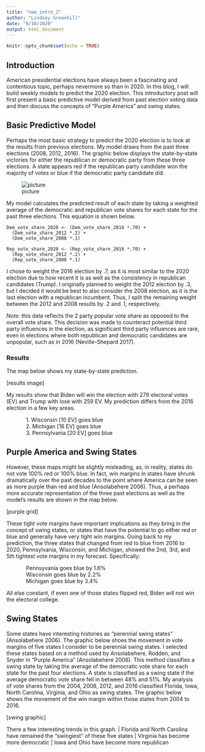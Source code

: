 ```yaml
---
title: "new_intro_2"
author: "Lindsey Greenhill"
date: "9/10/2020"
output: html_document
---
```


```r
knitr::opts_chunk$set(echo = TRUE)
```

## Introduction

American presidential elections have always been a fascinating and contentious topic, perhaps nevermore so than in 2020. In this blog, I will build weekly models to predict the 2020  election. This introductory post will first present a basic predictive model derived from past election voting data and then discuss the concepts of "Purple America" and swing states. 

## Basic Predictive Model

Perhaps the most basic strategy to predict the 2020 election is to look at the results from previous elections. My model draws from the past three elections (2008, 2012, 2016). The graphic below displays the state-by-state victories for either the republican or democratic party from these three elections. A state appears red if the republican party candidate won the majority of votes or blue if the democratic party candidate did. 

![picture]("PV_states_grid_copy.png")


My model calculates the predicted result of each state by taking a weighted average of the democratic and republican vote shares for each state for the past three elections. This equation is shown below.

```
Dem_vote_share_2020 <- (Dem_vote_share_2016 *.70) +
  (Dem_vote_share_2012 *.2) +
  (Dem_vote_share_2008 *.1)

Rep_vote_share_2020 <- (Rep_vote_share_2016 *.70) +
  (Rep_vote_share_2012 *.2) +
  (Rep_vote_share_2008 *.1)
```


I chose to weight the 2016 election by .7, as it is most similar to the 2020 election due to how recent it is as well as the consistency in republican candidates (Trump). I originally planned to weight the 2012 election by .3, but I decided it would be best to also consider the 2008 election, as it is the last election with a republican incumbent. Thus, I split the remaining weight between the 2012 and 2008 results by .2 and .1, respectively. 

*Note:* this data reflects the 2 party popular vote share as opposed to the overall vote share. This decision was made to counteract potential third party influences in the election, as significant third party influences are rare, even in  elections where both republican and democratic candidates are unpopular, such as in 2016 (Neville-Shepard 2017). 

### Results

The map below shows my state-by-state prediction.

[results image]

My results show that Biden will win the election with 279 electoral votes (EV) and Trump with lose with  259 EV. My prediction differs from the 2016 election in a few key areas.

|              1. Wisconsin [10 EV] goes blue
|              2. Michigan [16 EV] goes blue
|              3. Pennsylvania [20 EV] goes blue



## Purple America and Swing States
However, these maps might be slightly misleading, as, in reality, states do not vote 100% red or 100% blue. In fact, win margins in states have shrunk dramatically over the past decades to the point where America can be seen as more purple than red and blue (Ansolabehere 2006). Thus, a perhaps more accurate representation of the three past elections as well as the model’s results are shown in the map below. 

[purple grid]

These tight vote margins have important implications as they bring in the concept of swing states, or states that have the potential to go either red or blue and generally have very tight win margins. Going back to my prediction, the three states that changed from red to blue from 2016 to 2020, Pennsylvania, Wisconsin, and Michigan, showed the 2nd, 3rd, and 5th tightest vote margins in my forecast. Specifically:

|              Pennsyvania goes blue by 1.6%
|              Wisconsin goes blue by 2.2%
|              Michigan goes blue by 3.4%

All else constant, if even one of those states flipped red, Biden will not win the electoral college.

## Swing States

Some states have interesting histories as "perennial swing states" (Ansolabehere 2006). The graphic below shoes the movement in vote margins of five states I consider to be perennial swing states. I selected these states based on a method used by Ansolabehere, Rodden, and Snyder in "Purple America" (Ansolabehere 2006). This method classifies a swing state by taking the average of the democratic vote share for each state for the past four elections. A state is classified as a swing state if the average democratic vote share fell in between 48% and 51%. My analysis of vote shares from the 2004, 2008, 2012, and 2016 classified Florida, Iowa, North Carolina, Virginia, and Ohio as swing states. The graphic below shows the movement of the win margin within those states from 2004 to 2016. 

[swing graphic]

There a few interesting trends in this graph.
|              Florida and North Carolina have remained the "swingiest" of these five states
|              Virginia has become more democratic
|              Iowa and Ohio have become more republican


